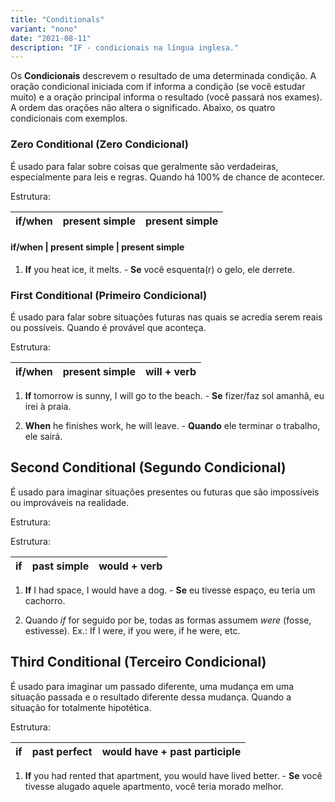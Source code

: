 ```yaml
---
title: "Conditionals"
variant: "nono"
date: "2021-08-11"
description: "IF - condicionais na língua inglesa."
---
```


Os **Condicionais** descrevem o resultado de uma determinada condição. A oração condicional iniciada com if informa a condição (se você estudar muito) e a oração principal informa o resultado (você passará nos exames). A ordem das orações não altera o significado. Abaixo, os quatro condicionais com exemplos.

### Zero Conditional (Zero Condicional)

É usado para falar sobre coisas que geralmente são verdadeiras, especialmente para leis e regras. Quando há 100% de chance de acontecer.

Estrutura:

| if/when | present simple | present simple |
| ------- | -------------- | -------------- |

#### if/when | present simple | present simple

1. **If** you heat ice, it melts. - **Se** você esquenta(r) o gelo, ele derrete.

### First Conditional (Primeiro Condicional)

É usado para falar sobre situações futuras nas quais se acredia serem reais ou possíveis. Quando é provável que aconteça.

Estrutura:

| if/when | present simple | will + verb |
| ------- | -------------- | ----------- |

1. **If** tomorrow is sunny, I will go to the beach. - **Se** fizer/faz sol amanhã, eu irei à praia.

2. **When** he finishes work, he will leave. - **Quando** ele terminar o trabalho, ele sairá.

## Second Conditional (Segundo Condicional)

É usado para imaginar situações presentes ou futuras que são impossíveis ou improváveis na realidade.

Estrutura:

Estrutura:

| if  | past simple | would + verb |
| --- | ----------- | ------------ |

1. **If** I had space, I would have a dog. - **Se** eu tivesse espaço, eu teria um cachorro.

2. Quando _if_ for seguido por be, todas as formas assumem _were_ (fosse, estivesse). Ex.: If I were, if you were, if he were, etc.

## Third Conditional (Terceiro Condicional)

É usado para imaginar um passado diferente, uma mudança em uma situação passada e o resultado diferente dessa mudança. Quando a situação for totalmente hipotética.

Estrutura:

| if  | past perfect | would have + past participle |
| --- | ------------ | ---------------------------- |

1. **If** you had rented that apartment, you would have lived better. - **Se** você tivesse alugado aquele apartmento, você teria morado melhor.
